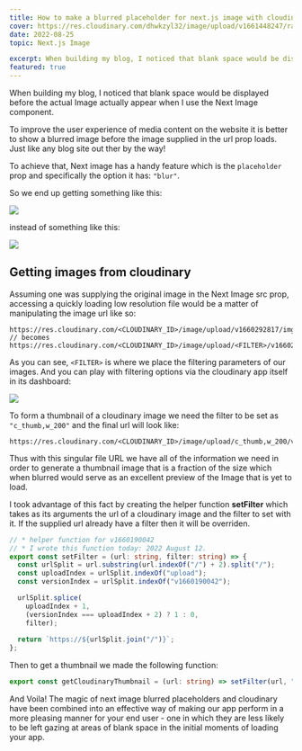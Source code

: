 ```yaml
---
title: How to make a blurred placeholder for next.js image with cloudinary
cover: https://res.cloudinary.com/dhwkzyl32/image/upload/v1661448247/radanfolio/posts/how-to-make-a-blurred-placeholder-for-next-js-image-with-cloudinary/cover_ryrfey.jpg
date: 2022-08-25
topic: Next.js Image

excerpt: When building my blog, I noticed that blank space would be displayed before the actual Image actually appear when I use the Next Image component.
featured: true
---
```


When building my blog, I noticed that blank space would be displayed before the actual Image actually appear when I use the Next Image component.

To improve the user experience of media content on the website it is better to show a blurred image before the image supplied in the url prop loads. Just like any blog site out ther by the way!

To achieve that, Next image has a handy feature which is the `placeholder` prop and specifically the option it has: `"blur"`.

So we end up getting something like this:

![](https://res.cloudinary.com/dhwkzyl32/image/upload/q_65/v1661446615/radanfolio/posts/how-to-make-a-blurred-placeholder-for-next-js-image-with-cloudinary/with-blur_dpxnoe.gif)

instead of something like this:

![](https://res.cloudinary.com/dhwkzyl32/image/upload/q_65/v1661446615/radanfolio/posts/how-to-make-a-blurred-placeholder-for-next-js-image-with-cloudinary/no-blur_vvj87q.gif)

## Getting images from cloudinary

Assuming one was supplying the original image in the Next Image src prop, accessing a quickly loading low resolution file would be a matter of manipulating the image url like so:

```url:cloudinary_image_url
https://res.cloudinary.com/<CLOUDINARY_ID>/image/upload/v1660292817/img.jpg
// becomes
https://res.cloudinary.com/<CLOUDINARY_ID>/image/upload/<FILTER>/v1660292817/img.jpg
```

As you can see, `<FILTER>` is where we place the filtering parameters of our images. And you can play with filtering options via the cloudinary app itself in its dashboard:

![](https://res.cloudinary.com/dhwkzyl32/image/upload/q_65/v1661446616/radanfolio/posts/how-to-make-a-blurred-placeholder-for-next-js-image-with-cloudinary/Peek_2022-08-25_19-33_l0aows.gif)

To form a thumbnail of a cloudinary image we need the filter to be set as `"c_thumb,w_200"` and the final url will look like:

```url:cloudinary_thumbnail_url
https://res.cloudinary.com/<CLOUDINARY_ID>/image/upload/c_thumb,w_200/v1660292817/img.jpg
```

Thus with this singular file URL we have all of the information we need in order to generate a thumbnail image that is a fraction of the size which when blurred would serve as an excellent preview of the Image that is yet to load.

I took advantage of this fact by creating the helper function **setFilter** which takes as its arguments the url of a cloudinary image and the filter to set with it. If the supplied url already have a filter then it will be overriden.

```typescript:setFilter.ts
// * helper function for v1660190042
// * I wrote this function today: 2022 August 12.
export const setFilter = (url: string, filter: string) => {
  const urlSplit = url.substring(url.indexOf("/") + 2).split("/");
  const uploadIndex = urlSplit.indexOf("upload");
  const versionIndex = urlSplit.indexOf("v1660190042");

  urlSplit.splice(
    uploadIndex + 1,
    (versionIndex === uploadIndex + 2) ? 1 : 0,
    filter);
  
  return `https://${urlSplit.join("/")}`;
};
```

Then to get a thumbnail we made the following function:

```typescript:getThumbnail.ts
export const getCloudinaryThumbnail = (url: string) => setFilter(url, "c_thumb,w_200");
```

And Voila! The magic of next image blurred placeholders and cloudinary have been combined into an effective way of making our app perform in a more pleasing manner for your end user - one in which they are less likely to be left gazing at areas of blank space in the initial moments of loading your app.
